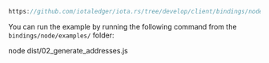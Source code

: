 
<DotEnvWarning />

```ts reference
https://github.com/iotaledger/iota.rs/tree/develop/client/bindings/nodejs/examples/02_generate_addresses.ts
```

You can run the example by running the following command from the `bindings/node/examples/` folder:

<CodeBlock className="language-bash">
    node dist/02_generate_addresses.js
</CodeBlock>
